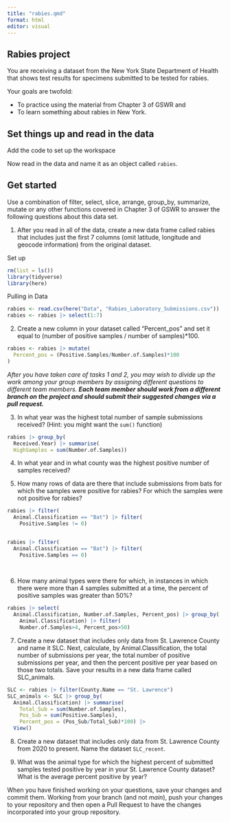 ```yaml
---
title: "rabies.qmd"
format: html
editor: visual
---
```


## Rabies project

You are receiving a dataset from the New York State Department of Health that shows test results for specimens submitted to be tested for rabies.

Your goals are twofold:

-   To practice using the material from Chapter 3 of GSWR and
-   To learn something about rabies in New York.

## Set things up and read in the data

Add the code to set up the workspace

Now read in the data and name it as an object called `rabies`.

## Get started

Use a combination of filter, select, slice, arrange, group_by, summarize, mutate or any other functions covered in Chapter 3 of GSWR to answer the following questions about this data set.

1.  After you read in all of the data, create a new data frame called rabies that includes just the first 7 columns (omit latitude, longitude and geocode information) from the original dataset.

Set up
```r
rm(list = ls())
library(tidyverse)
library(here)
```

Pulling in Data
```r
rabies <- read.csv(here("Data", "Rabies_Laboratory_Submissions.csv"))
rabies <- rabies |> select(1:7)
```


2.  Create a new column in your dataset called "Percent_pos" and set it equal to (number of positive samples / number of samples)\*100.

```r
rabies <- rabies |> mutate(
  Percent_pos = (Positive.Samples/Number.of.Samples)*100
)
```


*After you have taken care of tasks 1 and 2, you may wish to divide up the work among your group members by assigning different questions to different team members. **Each team member should work from a different branch on the project and should submit their suggested changes via a pull request.***

3.  In what year was the highest total number of sample submissions received? (Hint: you might want the `sum()` function)

```r
rabies |> group_by(
  Received.Year) |> summarise( 
  HighSamples = sum(Number.of.Samples))
```


4.  In what year and in what county was the highest positive number of samples received?


5.  How many rows of data are there that include submissions from bats for which the samples were positive for rabies? For which the samples were not positive for rabies?

```r
rabies |> filter(
  Animal.Classification == "Bat") |> filter(
    Positive.Samples != 0)


rabies |> filter(
  Animal.Classification == "Bat") |> filter(
    Positive.Samples == 0)
    
  
```


6.  How many animal types were there for which, in instances in which there were more than 4 samples submitted at a time, the percent of positive samples was greater than 50%?

```r
rabies |> select(
  Animal.Classification, Number.of.Samples, Percent_pos) |> group_by(
    Animal.Classification) |> filter(
    Number.of.Samples>4, Percent_pos>50)
```


7.  Create a new dataset that includes only data from St. Lawrence County and name it SLC. Next, calculate, by Animal.Classification, the total number of submissions per year, the total number of positive submissions per year, and then the percent positive per year based on those two totals. Save your results in a new data frame called SLC_animals.

```r
SLC <- rabies |> filter(County.Name == "St. Lawrence") 
SLC_animals <- SLC |> group_by(
  Animal.Classification) |> summarise(
    Total_Sub = sum(Number.of.Samples),
    Pos_Sub = sum(Positive.Samples),
    Percent_pos = (Pos_Sub/Total_Sub)*100) |>
  View()
```


8.  Create a new dataset that includes only data from St. Lawrence County from 2020 to present. Name the dataset `SLC_recent`.

9.  What was the animal type for which the highest percent of submitted samples tested positive by year in your St. Lawrence County dataset? What is the average percent positive by year?

When you have finished working on your questions, save your changes and commit them. Working from your branch (and not *main*), push your changes to your repository and then open a Pull Request to have the changes incorporated into your group repository.












